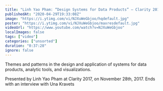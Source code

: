```yaml
---
title: "Linh Yao Pham: “Design Systems for Data Products” — Clarity 2017"
publishedAt: "2020-04-29T19:33:08Z"
image: "https://i.ytimg.com/vi/NJXuWeGbjoo/hqdefault.jpg"
poster: "https://i.ytimg.com/vi/NJXuWeGbjoo/maxresdefault.jpg"
videoUrl: "https://www.youtube.com/watch?v=NJXuWeGbjoo"
localImages: false
tags: ["video"]
categories: ["unsorted"]
duration: "0:37:28"
ignore: false
---
```

Themes and patterns in the design and application of systems for data products, analytic tools, and visualizations.

Presented by Linh Yao Pham at Clarity 2017, on November 28th, 2017. Ends with an interview with Una Kravets
